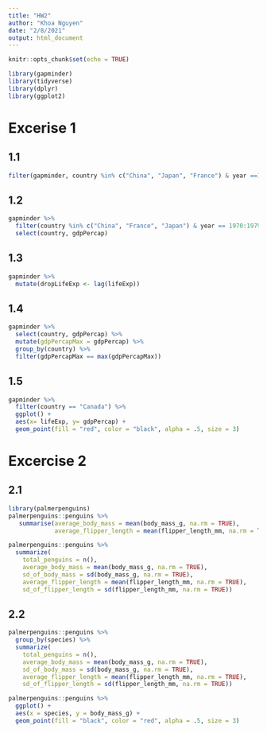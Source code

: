 ```yaml
---
title: "HW2"
author: "Khoa Nguyen"
date: "2/8/2021"
output: html_document
---
```


```r
knitr::opts_chunk$set(echo = TRUE)
```

```r
library(gapminder)
library(tidyverse)
library(dplyr)
library(ggplot2)
```

# Excerise 1

## 1.1


```r
filter(gapminder, country %in% c("China", "Japan", "France") & year ==1970:1979)
```

## 1.2


```r
gapminder %>% 
  filter(country %in% c("China", "France", "Japan") & year == 1970:1979) %>% 
  select(country, gdpPercap)
```

## 1.3

```r
gapminder %>% 
  mutate(dropLifeExp <- lag(lifeExp))
```

## 1.4

```r
gapminder %>% 
  select(country, gdpPercap) %>%
  mutate(gdpPercapMax = gdpPercap) %>% 
  group_by(country) %>% 
  filter(gdpPercapMax == max(gdpPercapMax))
```
  
## 1.5

```r
gapminder %>% 
  filter(country == "Canada") %>% 
  ggplot() +
  aes(x= lifeExp, y= gdpPercap) +
  geom_point(fill = "red", color = "black", alpha = .5, size = 3)
```

# Excercise 2

## 2.1

```r
library(palmerpenguins)
palmerpenguins::penguins %>% 
   summarise(average_body_mass = mean(body_mass_g, na.rm = TRUE),
             average_flipper_length = mean(flipper_length_mm, na.rm = TRUE))
```
```r
palmerpenguins::penguins %>% 
  summarize( 
    total_penguins = n(),
    average_body_mass = mean(body_mass_g, na.rm = TRUE),
    sd_of_body_mass = sd(body_mass_g, na.rm = TRUE),
    average_flipper_length = mean(flipper_length_mm, na.rm = TRUE),
    sd_of_flipper_length = sd(flipper_length_mm, na.rm = TRUE))
```

## 2.2

```r
palmerpenguins::penguins %>% 
  group_by(species) %>% 
  summarize( 
    total_penguins = n(),
    average_body_mass = mean(body_mass_g, na.rm = TRUE),
    sd_of_body_mass = sd(body_mass_g, na.rm = TRUE),
    average_flipper_length = mean(flipper_length_mm, na.rm = TRUE),
    sd_of_flipper_length = sd(flipper_length_mm, na.rm = TRUE))
```

```r
palmerpenguins::penguins %>% 
  ggplot() +
  aes(x = species, y = body_mass_g) +
  geom_point(fill = "black", color = "red", alpha = .5, size = 3)
```